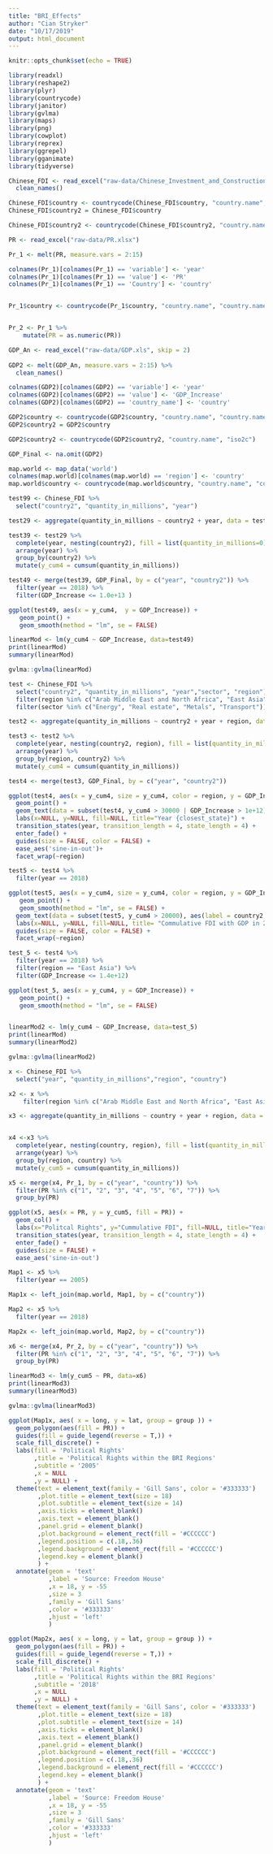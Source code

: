 ```yaml
---
title: "BRI_Effects"
author: "Cian Stryker"
date: "10/17/2019"
output: html_document
---
```


```r
knitr::opts_chunk$set(echo = TRUE)

library(readxl)
library(reshape2)
library(plyr)
library(countrycode)
library(janitor)
library(gvlma)
library(maps)
library(png)
library(cowplot)
library(reprex)
library(ggrepel)
library(gganimate)
library(tidyverse)
```

```r
Chinese_FDI <- read_excel("raw-data/Chinese_Investment_and_Construction.xlsx", skip = 4) %>%
  clean_names()

Chinese_FDI$country <- countrycode(Chinese_FDI$country, "country.name", "country.name")
Chinese_FDI$country2 = Chinese_FDI$country

Chinese_FDI$country2 <- countrycode(Chinese_FDI$country2, "country.name", "iso2c")
```

```r
PR <- read_excel("raw-data/PR.xlsx")

Pr_1 <- melt(PR, measure.vars = 2:15) 

colnames(Pr_1)[colnames(Pr_1) == 'variable'] <- 'year'
colnames(Pr_1)[colnames(Pr_1) == 'value'] <- 'PR'
colnames(Pr_1)[colnames(Pr_1) == 'Country'] <- 'country'


Pr_1$country <- countrycode(Pr_1$country, "country.name", "country.name")


Pr_2 <- Pr_1 %>%  
    mutate(PR = as.numeric(PR))
```

```r
GDP_An <- read_excel("raw-data/GDP.xls", skip = 2) 
 
GDP2 <- melt(GDP_An, measure.vars = 2:15) %>%
  clean_names()

colnames(GDP2)[colnames(GDP2) == 'variable'] <- 'year'
colnames(GDP2)[colnames(GDP2) == 'value'] <- 'GDP_Increase'
colnames(GDP2)[colnames(GDP2) == 'country_name'] <- 'country'

GDP2$country <- countrycode(GDP2$country, "country.name", "country.name") 
GDP2$country2 = GDP2$country

GDP2$country2 <- countrycode(GDP2$country2, "country.name", "iso2c")

GDP_Final <- na.omit(GDP2)
```

```r

map.world <- map_data('world')
colnames(map.world)[colnames(map.world) == 'region'] <- 'country'
map.world$country <- countrycode(map.world$country, "country.name", "country.name")

```

```r
test99 <- Chinese_FDI %>%
  select("country2", "quantity_in_millions", "year") 

test29 <- aggregate(quantity_in_millions ~ country2 + year, data = test99, FUN = sum)

test39 <- test29 %>%
  complete(year, nesting(country2), fill = list(quantity_in_millions=0)) %>%
  arrange(year) %>%
  group_by(country2) %>%
  mutate(y_cum4 = cumsum(quantity_in_millions))

test49 <- merge(test39, GDP_Final, by = c("year", "country2")) %>%
  filter(year == 2018) %>%
  filter(GDP_Increase <= 1.0e+13 )

ggplot(test49, aes(x = y_cum4,  y = GDP_Increase)) +
   geom_point() +
   geom_smooth(method = "lm", se = FALSE) 

linearMod <- lm(y_cum4 ~ GDP_Increase, data=test49)  
print(linearMod)
summary(linearMod)

gvlma::gvlma(linearMod)
```

```r
test <- Chinese_FDI %>%
  select("country2", "quantity_in_millions", "year","sector", "region") %>%
  filter(region %in% c("Arab Middle East and North Africa", "East Asia", "South America", "Sub-Saharan Africa", "West Asia")) %>%
  filter(sector %in% c("Energy", "Real estate", "Metals", "Transport")) 

test2 <- aggregate(quantity_in_millions ~ country2 + year + region, data = test, FUN = sum)

test3 <- test2 %>%
  complete(year, nesting(country2, region), fill = list(quantity_in_millions=0)) %>%
  arrange(year) %>%
  group_by(region, country2) %>%
  mutate(y_cum4 = cumsum(quantity_in_millions))

test4 <- merge(test3, GDP_Final, by = c("year", "country2")) 

ggplot(test4, aes(x = y_cum4, size = y_cum4, color = region, y = GDP_Increase)) +
  geom_point() +
  geom_text(data = subset(test4, y_cum4 > 30000 | GDP_Increase > 1e+12), aes(label = country2, hjust = 0, vjust = -1.3)) +
  labs(x=NULL, y=NULL, fill=NULL, title="Year {closest_state}") +
  transition_states(year, transition_length = 4, state_length = 4) +
  enter_fade() +
  guides(size = FALSE, color = FALSE) +
  ease_aes('sine-in-out')+
  facet_wrap(~region)
```
```r
test5 <- test4 %>%
  filter(year == 2018)

ggplot(test5, aes(x = y_cum4, size = y_cum4, color = region, y = GDP_Increase)) +
   geom_point() +
   geom_smooth(method = "lm", se = FALSE) + 
  geom_text(data = subset(test5, y_cum4 > 20000), aes(label = country2, hjust = 1.3, vjust = 1)) +
  labs(x=NULL, y=NULL, fill=NULL, title= "Commulative FDI with GDP in 2019") +
  guides(size = FALSE, color = FALSE) +
  facet_wrap(~region)
```
```r
test_5 <- test4 %>%
  filter(year == 2018) %>%
  filter(region == "East Asia") %>%
  filter(GDP_Increase <= 1.4e+12)

ggplot(test_5, aes(x = y_cum4, y = GDP_Increase)) +
   geom_point() +
   geom_smooth(method = "lm", se = FALSE) 


linearMod2 <- lm(y_cum4 ~ GDP_Increase, data=test_5)  
print(linearMod)
summary(linearMod2)

gvlma::gvlma(linearMod2)
```

```r
x <- Chinese_FDI %>%
  select("year", "quantity_in_millions","region", "country") 

x2 <- x %>%
    filter(region %in% c("Arab Middle East and North Africa", "East Asia", "South America", "Sub-Saharan Africa", "West Asia"))

x3 <- aggregate(quantity_in_millions ~ country + year + region, data = x2, FUN = sum) 


x4 <-x3 %>%
  complete(year, nesting(country, region), fill = list(quantity_in_millions=0)) %>%
  arrange(year) %>%
  group_by(region, country) %>%
  mutate(y_cum5 = cumsum(quantity_in_millions))

x5 <- merge(x4, Pr_1, by = c("year", "country")) %>%
  filter(PR %in% c("1", "2", "3", "4", "5", "6", "7")) %>%
  group_by(PR)

ggplot(x5, aes(x = PR, y = y_cum5, fill = PR)) + 
  geom_col() +
  labs(x="Politcal Rights", y="Cummulative FDI", fill=NULL, title="Year {closest_state}") +
  transition_states(year, transition_length = 4, state_length = 4) +
  enter_fade() +
  guides(size = FALSE) +
  ease_aes('sine-in-out')
``` 

```r

Map1 <- x5 %>%
  filter(year == 2005)

Map1x <- left_join(map.world, Map1, by = c("country"))

Map2 <- x5 %>%
  filter(year == 2018)

Map2x <- left_join(map.world, Map2, by = c("country"))

```

```r
x6 <- merge(x4, Pr_2, by = c("year", "country")) %>%
  filter(PR %in% c("1", "2", "3", "4", "5", "6", "7")) %>%
  group_by(PR)

linearMod3 <- lm(y_cum5 ~ PR, data=x6)  
print(linearMod3)
summary(linearMod3)

gvlma::gvlma(linearMod3)
```

```r

ggplot(Map1x, aes( x = long, y = lat, group = group )) +
  geom_polygon(aes(fill = PR)) +
  guides(fill = guide_legend(reverse = T,)) +
  scale_fill_discrete() +
  labs(fill = 'Political Rights'
       ,title = 'Political Rights within the BRI Regions'
       ,subtitle = '2005'
       ,x = NULL
       ,y = NULL) +
  theme(text = element_text(family = 'Gill Sans', color = '#333333')
        ,plot.title = element_text(size = 18)
        ,plot.subtitle = element_text(size = 14)
        ,axis.ticks = element_blank()
        ,axis.text = element_blank()
        ,panel.grid = element_blank()
        ,plot.background = element_rect(fill = '#CCCCCC')
        ,legend.position = c(.18,.36)
        ,legend.background = element_rect(fill = '#CCCCCC')
        ,legend.key = element_blank()
        ) +
  annotate(geom = 'text'
           ,label = 'Source: Freedom House'
           ,x = 18, y = -55
           ,size = 3
           ,family = 'Gill Sans'
           ,color = '#333333'
           ,hjust = 'left'
           )
```

```r

ggplot(Map2x, aes( x = long, y = lat, group = group )) +
  geom_polygon(aes(fill = PR)) +
  guides(fill = guide_legend(reverse = T,)) +
  scale_fill_discrete() +
  labs(fill = 'Political Rights'
       ,title = 'Political Rights within the BRI Regions'
       ,subtitle = '2018'
       ,x = NULL
       ,y = NULL) +
  theme(text = element_text(family = 'Gill Sans', color = '#333333')
        ,plot.title = element_text(size = 18)
        ,plot.subtitle = element_text(size = 14)
        ,axis.ticks = element_blank()
        ,axis.text = element_blank()
        ,panel.grid = element_blank()
        ,plot.background = element_rect(fill = '#CCCCCC')
        ,legend.position = c(.18,.36)
        ,legend.background = element_rect(fill = '#CCCCCC')
        ,legend.key = element_blank()
        ) +
  annotate(geom = 'text'
           ,label = 'Source: Freedom House'
           ,x = 18, y = -55
           ,size = 3
           ,family = 'Gill Sans'
           ,color = '#333333'
           ,hjust = 'left'
           )
```